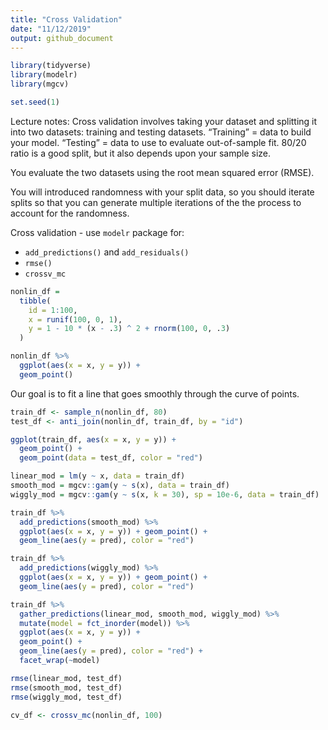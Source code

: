 ```yaml
---
title: "Cross Validation"
date: "11/12/2019"
output: github_document
---
```


```r
library(tidyverse)
library(modelr)
library(mgcv)

set.seed(1)
```

Lecture notes: Cross validation involves taking your dataset and splitting it into two datasets: training and testing datasets. "Training" = data to build your model. "Testing" = data to use to evaluate out-of-sample fit. 80/20 ratio is a good split, but it also depends upon your sample size.

You evaluate the two datasets using the root mean squared error (RMSE).

You will introduced randomness with your split data, so you should iterate splits so that you can generate multiple iterations of the the process to account for the randomness.

Cross validation - use `modelr` package for:  
  
- `add_predictions()` and `add_residuals()`  
- `rmse()`  
- `crossv_mc`  

```r
nonlin_df = 
  tibble(
    id = 1:100,
    x = runif(100, 0, 1),
    y = 1 - 10 * (x - .3) ^ 2 + rnorm(100, 0, .3)
  )

nonlin_df %>% 
  ggplot(aes(x = x, y = y)) + 
  geom_point()
```

Our goal is to fit a line that goes smoothly through the curve of points.

```r
train_df <- sample_n(nonlin_df, 80)
test_df <- anti_join(nonlin_df, train_df, by = "id")

ggplot(train_df, aes(x = x, y = y)) + 
  geom_point() + 
  geom_point(data = test_df, color = "red")
```

```r
linear_mod = lm(y ~ x, data = train_df)
smooth_mod = mgcv::gam(y ~ s(x), data = train_df)
wiggly_mod = mgcv::gam(y ~ s(x, k = 30), sp = 10e-6, data = train_df)
```

```r
train_df %>% 
  add_predictions(smooth_mod) %>% 
  ggplot(aes(x = x, y = y)) + geom_point() + 
  geom_line(aes(y = pred), color = "red")
```

```r
train_df %>% 
  add_predictions(wiggly_mod) %>% 
  ggplot(aes(x = x, y = y)) + geom_point() + 
  geom_line(aes(y = pred), color = "red")
```

```r
train_df %>% 
  gather_predictions(linear_mod, smooth_mod, wiggly_mod) %>% 
  mutate(model = fct_inorder(model)) %>% 
  ggplot(aes(x = x, y = y)) + 
  geom_point() + 
  geom_line(aes(y = pred), color = "red") + 
  facet_wrap(~model)
```

```r
rmse(linear_mod, test_df)
rmse(smooth_mod, test_df)
rmse(wiggly_mod, test_df)
```

```r
cv_df <- crossv_mc(nonlin_df, 100)
```

